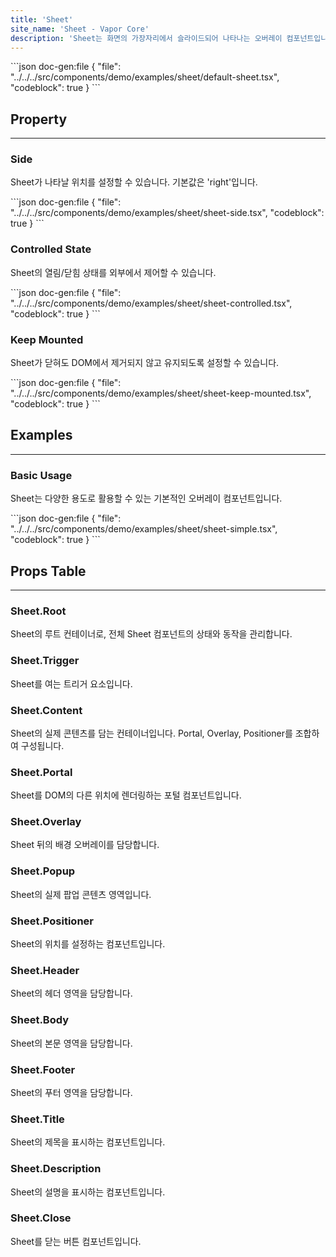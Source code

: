 ```yaml
---
title: 'Sheet'
site_name: 'Sheet - Vapor Core'
description: 'Sheet는 화면의 가장자리에서 슬라이드되어 나타나는 오버레이 컴포넌트입니다. 사이드바, 메뉴, 폼, 상세 정보 등을 표시할 때 사용합니다.'
---
```


<Demo name="sheet/default-sheet">
```json doc-gen:file
{
    "file": "../../../src/components/demo/examples/sheet/default-sheet.tsx",
    "codeblock": true
}
```
</Demo>

## Property

---

### Side

Sheet가 나타날 위치를 설정할 수 있습니다. 기본값은 'right'입니다.

<Demo name="sheet/sheet-side">
```json doc-gen:file
{
    "file": "../../../src/components/demo/examples/sheet/sheet-side.tsx",
    "codeblock": true
}
```
</Demo>

### Controlled State

Sheet의 열림/닫힘 상태를 외부에서 제어할 수 있습니다.

<Demo name="sheet/sheet-controlled">
```json doc-gen:file
{
    "file": "../../../src/components/demo/examples/sheet/sheet-controlled.tsx",
    "codeblock": true
}
```
</Demo>

### Keep Mounted

Sheet가 닫혀도 DOM에서 제거되지 않고 유지되도록 설정할 수 있습니다.

<Demo name="sheet/sheet-keep-mounted">
```json doc-gen:file
{
    "file": "../../../src/components/demo/examples/sheet/sheet-keep-mounted.tsx",
    "codeblock": true
}
```
</Demo>

## Examples

---

### Basic Usage

Sheet는 다양한 용도로 활용할 수 있는 기본적인 오버레이 컴포넌트입니다.

<Demo name="sheet/sheet-simple">
```json doc-gen:file
{
    "file": "../../../src/components/demo/examples/sheet/sheet-simple.tsx",
    "codeblock": true
}
```
</Demo>

## Props Table

---

### Sheet.Root

Sheet의 루트 컨테이너로, 전체 Sheet 컴포넌트의 상태와 동작을 관리합니다.

<ComponentPropsTable file="sheet" section="rootProps" />

### Sheet.Trigger

Sheet를 여는 트리거 요소입니다.

<ComponentPropsTable file="sheet" section="triggerProps" />

### Sheet.Content

Sheet의 실제 콘텐츠를 담는 컨테이너입니다. Portal, Overlay, Positioner를 조합하여 구성됩니다.

<ComponentPropsTable file="sheet" section="contentProps" />

### Sheet.Portal

Sheet를 DOM의 다른 위치에 렌더링하는 포털 컴포넌트입니다.

<ComponentPropsTable file="sheet" section="portalProps" />

### Sheet.Overlay

Sheet 뒤의 배경 오버레이를 담당합니다.

<ComponentPropsTable file="sheet" section="overlayProps" />

### Sheet.Popup

Sheet의 실제 팝업 콘텐츠 영역입니다.

<ComponentPropsTable file="sheet" section="popupProps" />

### Sheet.Positioner

Sheet의 위치를 설정하는 컴포넌트입니다.

<ComponentPropsTable file="sheet" section="positionerProps" />

### Sheet.Header

Sheet의 헤더 영역을 담당합니다.

<ComponentPropsTable file="sheet" section="headerProps" />

### Sheet.Body

Sheet의 본문 영역을 담당합니다.

<ComponentPropsTable file="sheet" section="bodyProps" />

### Sheet.Footer

Sheet의 푸터 영역을 담당합니다.

<ComponentPropsTable file="sheet" section="footerProps" />

### Sheet.Title

Sheet의 제목을 표시하는 컴포넌트입니다.

<ComponentPropsTable file="sheet" section="titleProps" />

### Sheet.Description

Sheet의 설명을 표시하는 컴포넌트입니다.

<ComponentPropsTable file="sheet" section="descriptionProps" />

### Sheet.Close

Sheet를 닫는 버튼 컴포넌트입니다.

<ComponentPropsTable file="sheet" section="closeProps" />
